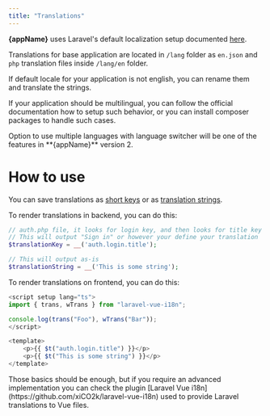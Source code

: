 ```yaml
---
title: "Translations"
---
```



**{appName}** uses Laravel's default localization setup documented [here](https://laravel.com/docs/11.x/localization).

Translations for base application are located in `/lang` folder as `en.json` and `php` translation files inside `/lang/en` folder.

If default locale for your application is not english, you can rename them and translate the strings.

If your application should be multilingual, you can follow the official documentation how to setup such behavior, or you can install composer packages to handle such cases.

<Info>
  Option to use multiple languages with language switcher will be one of the
  features in **{appName}** version 2.
</Info>

# How to use

You can save translations as [short keys](https://laravel.com/docs/11.x/localization#using-short-keys) or as [translation strings](https://laravel.com/docs/11.x/localization#using-translation-strings-as-keys).

To render translations in backend, you can do this:

```php
// auth.php file, it looks for login key, and then looks for title key under login
// This will output "Sign in" or however your define your translation
$translationKey = __('auth.login.title');

// This will output as-is
$translationString = __('This is some string');
```

To render translations on frontend, you can do this:

```javascript
<script setup lang="ts">
import { trans, wTrans } from "laravel-vue-i18n";

console.log(trans("Foo"), wTrans("Bar"));
</script>

<template>
    <p>{{ $t("auth.login.title") }}</p>
    <p>{{ $t("This is some string") }}</p>
</template>
```

<Info>
  Those basics should be enough, but if you require an advanced implementation
  you can check the plugin [Laravel Vue
  i18n](https://github.com/xiCO2k/laravel-vue-i18n) used to provide Laravel
  translations to Vue files.
</Info>
